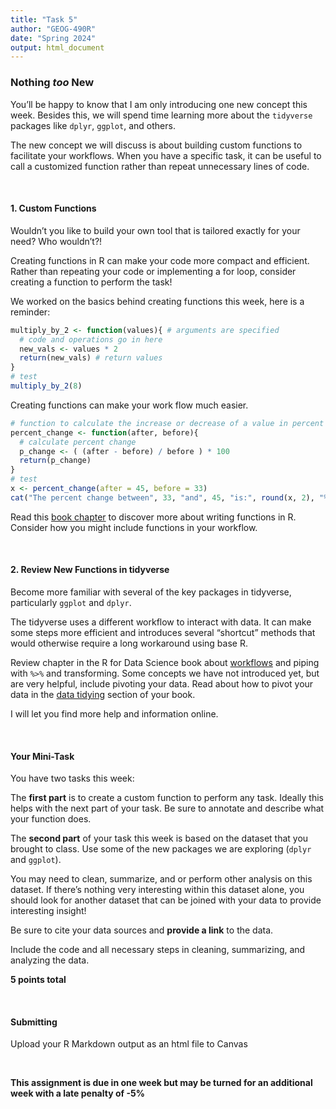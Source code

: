 ```yaml
---
title: "Task 5"
author: "GEOG-490R"
date: "Spring 2024"
output: html_document
---
```


### Nothing *too* New

You'll be happy to know that I am only introducing one new concept this week. Besides this, we will spend time learning more about the `tidyverse` packages like `dplyr`, `ggplot`, and others.

The new concept we will discuss is about building custom functions to facilitate your workflows. When you have a specific task, it can be useful to call a customized function rather than repeat unnecessary lines of code.

\

#### 1. Custom Functions

Wouldn't you like to build your own tool that is tailored exactly for your need? Who wouldn't?!

Creating functions in R can make your code more compact and efficient. Rather than repeating your code or implementing a for loop, consider creating a function to perform the task!

We worked on the basics behind creating functions this week, here is a reminder:

```r
multiply_by_2 <- function(values){ # arguments are specified
  # code and operations go in here
  new_vals <- values * 2
  return(new_vals) # return values
}
# test
multiply_by_2(8)
```

Creating functions can make your work flow much easier. 

```r
# function to calculate the increase or decrease of a value in percent
percent_change <- function(after, before){ 
  # calculate percent change
  p_change <- ( (after - before) / before ) * 100
  return(p_change)
}
# test
x <- percent_change(after = 45, before = 33)
cat("The percent change between", 33, "and", 45, "is:", round(x, 2), "%" )
```

Read this [book chapter](https://r4ds.hadley.nz/functions.html) to discover more about writing functions in R. Consider how you might include functions in your workflow.

\

#### 2. Review New Functions in tidyverse

Become more familiar with several of the key packages in tidyverse, particularly `ggplot` and `dplyr`. 

The tidyverse uses a different workflow to interact with data. It can make some steps more efficient and introduces several "shortcut" methods that would otherwise require a long workaround using base R.

Review chapter in the R for Data Science book about [workflows](https://r4ds.hadley.nz/workflow-style) and piping with `%>%` and transforming. Some concepts we have not introduced yet, but are very helpful, include pivoting your data. Read about how to pivot your data in the [data tidying](https://r4ds.hadley.nz/data-tidy) section of your book.

I will let you find more help and information online.


\

#### Your Mini-Task

You have two tasks this week:

The **first part** is to create a custom function to perform any task. Ideally this helps with the next part of your task. Be sure to annotate and describe what your function does.

The **second part** of your task this week is based on the dataset that you brought to class. Use some of the new packages we are exploring (`dplyr` and `ggplot`).

You may need to clean, summarize, and or perform other analysis on this dataset. If there's nothing very interesting within this dataset alone, you should look for another dataset that can be joined with your data to provide interesting insight!

Be sure to cite your data sources and **provide a link** to the data. 

Include the code and all necessary steps in cleaning, summarizing, and analyzing the data.

**5 points total**

\

#### Submitting

Upload your R Markdown output as an html file to Canvas

\

**This assignment is due in one week but may be turned for an additional week with a late penalty of -5%**

\
